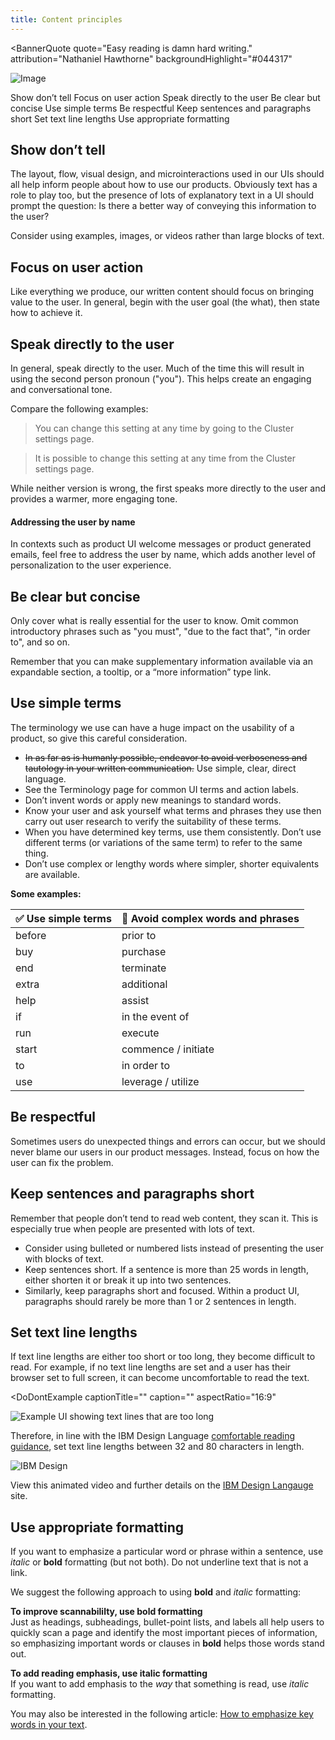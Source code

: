 ```yaml
---
title: Content principles
---
```



<BannerQuote
  quote="Easy reading is damn hard writing."
  attribution="Nathaniel Hawthorne"
  backgroundHighlight="#044317"
>

![Image](./images/illustrations/content-principles.svg)

</BannerQuote>

<AnchorLinks>
  <AnchorLink>Show don’t tell</AnchorLink>
  <AnchorLink>Focus on user action</AnchorLink>
  <AnchorLink>Speak directly to the user</AnchorLink>
  <AnchorLink>Be clear but concise</AnchorLink>
  <AnchorLink>Use simple terms</AnchorLink>
  <AnchorLink>Be respectful</AnchorLink>
  <AnchorLink>Keep sentences and paragraphs short</AnchorLink>
  <AnchorLink>Set text line lengths</AnchorLink>
  <AnchorLink>Use appropriate formatting</AnchorLink>
</AnchorLinks>

## Show don’t tell

The layout, flow, visual design, and microinteractions used in our UIs should all help inform people about how to use our products.
Obviously text has a role to play too, but the presence of lots of explanatory text in a UI should prompt the question:
Is there a better way of conveying this information to the user?

Consider using examples, images, or videos rather than large blocks of text.

## Focus on user action

Like everything we produce, our written content should focus on bringing value to the user.
In general, begin with the user goal (the what), then state how to achieve it.

<Row>
  <Column colMd={4} colLg={4}>
    <DoDontExample
      type="do"
      text="To add a node into your flow, drag the node icon onto the canvas."
      caption="This version speaks directly to the user’s goal and is action-orientated."
      aspectRatio="1:1"
    />
  </Column>
    <Column colMd={4} colLg={4}>
    <DoDontExample
      text="Additional nodes can be added to a flow by using the drag and drop functionality within the canvas."
      caption="While this version contains similar information, it focuses more on how the product works, rather
      than on the user’s goal. It is also written in the passive voice, which makes it wordier."
      aspectRatio="1:1"
    />
  </Column>
</Row>

## Speak directly to the user

In general, speak directly to the user. Much of the time this will result in using the second person 
pronoun ("you"). This helps create an engaging and conversational tone.

Compare the following examples:
> You can change this setting at any time by going to the Cluster settings page.

> It is possible to change this setting at any time from the Cluster settings page.

While neither version is wrong, the first speaks more directly to the user and provides a warmer, more engaging tone.

#### Addressing the user by name
In contexts such as product UI welcome messages or product generated emails, feel free to address the user by 
name, which adds another level of personalization to the user experience.

<Row>
  <Column colMd={4} colLg={4}>
    <DoDontExample
      type="do"
      text="Welcome back, Jack. Tip: You can create a copy of an existing flow and use it as the starting point for a new flow."
      aspectRatio="1:1"
    />
  </Column>
</Row>

## Be clear but concise

Only cover what is really essential for the user to know. Omit common introductory phrases such as "you must", "due to the fact that", "in order to", and so on.

<DoDontRow>
  <DoDont text="Save changes?" aspectRatio="1:1" />
  <DoDont text="Would you like to save changes?" type="dont" aspectRatio="1:1" />
</DoDontRow>

Remember that you can make supplementary information available via an expandable section, a tooltip, or a “more information” type link.

## Use simple terms

The terminology we use can have a huge impact on the usability of a product, so give this careful consideration.

- ~~In as far as is humanly possible, endeavor to avoid verboseness and tautology in your written communication.~~
  Use simple, clear, direct language.
- See the <Link to="/content/terminology/approved-terms">Terminology</Link> page for common UI terms and action labels.
- Don’t invent words or apply new meanings to standard words.
- Know your user and ask yourself what terms and phrases they use then carry out user research to verify the suitability of these terms.
- When you have determined key terms, use them consistently. Don’t use different terms (or variations of the same term) to refer to the same thing.
- Don’t use complex or lengthy words where simpler, shorter equivalents are available.

**Some examples:**

| ✅ Use simple terms | 🚫 Avoid complex words and phrases |
| ------------------- | --------------------------------- |
| before              | prior to                          |
| buy                 | purchase                          |
| end                 | terminate                         |
| extra               | additional                        |
| help                | assist                            |
| if                  | in the event of                   |
| run                 | execute                           |
| start               | commence / initiate               |
| to                  | in order to                       |
| use                 | leverage / utilize                |


## Be respectful

Sometimes users do unexpected things and errors can occur, but we should never blame our users in our product messages.
Instead, focus on how the user can fix the problem.

<DoDontRow>
  <DoDont text="Please check the email address" aspectRatio="1:1" />
  <DoDont text="You’ve entered an incorrect email" type="dont" aspectRatio="1:1" />
</DoDontRow>

## Keep sentences and paragraphs short

Remember that people don’t tend to read web content, they scan it. This is especially true when 
people are presented with lots of text. 

- Consider using bulleted or numbered lists instead of presenting the user with blocks of text.
- Keep sentences short. If a sentence is more than 25 words in length, either shorten it or break 
it up into two sentences.
- Similarly, keep paragraphs short and focused. Within a product UI, paragraphs should rarely be 
more than 1 or 2 sentences in length.


## Set text line lengths
If text line lengths are either too short or too long, they become difficult to read. For example, if 
no text line lengths are set and a user has their browser set to full screen, it can become uncomfortable 
to read the text.

<Row>
<Column colMd={8} colLg={8}>

<DoDontExample
  captionTitle=""
  caption=""
  aspectRatio="16:9"
>

![Example UI showing text lines that are too long](images/text_line_length.jpeg)

</DoDontExample>

</Column>
</Row>

Therefore, in line with the IBM Design Language [comfortable reading guidance](https://www.ibm.com/design/language/typography/type-basics/#comfortable-reading), set 
text line lengths between 32 and 80 characters in length.

<ImageGallery>
<ImageGalleryImage alt="IBM Design" title="IBM Design" col={8}>

![IBM Design](/images/IDL_text_line_length_video.png)

</ImageGalleryImage>
</ImageGallery>

<Caption fullWidth>
View this animated video and further details on the <a href="https://www.ibm.com/design/language/typography/type-basics/#comfortable-reading">IBM Design Langauge</a> site.
</Caption>


## Use appropriate formatting

If you want to emphasize a particular word or phrase within a sentence, use _italic_ or **bold** formatting 
(but not both). Do not underline text that is not a link. 

We suggest the following approach to using **bold** and _italic_ formatting:

**To improve scannabililty, use bold formatting**  
Just as headings, subheadings, bullet-point lists, and labels all help users to quickly scan a page 
and identify the most important pieces of information, so emphasizing important words or clauses in 
**bold** helps those words stand out.

**To add reading emphasis, use italic formatting**  
If you want to add emphasis to the _way_ that something is read, use _italic_ formatting.

You may also be interested in the following article: [How to emphasize key words in your text](https://medium.com/@tomwaterton/how-to-emphasize-key-words-in-your-text-b8738f146972).